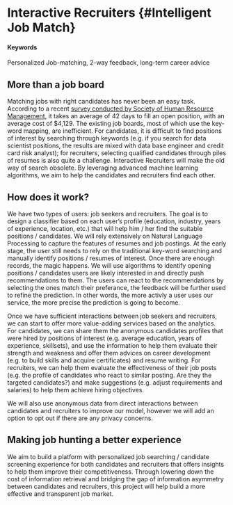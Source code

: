 # Interactive Recruiters {#Intelligent Job Match}

#### Keywords

Personalized Job-matching, 2-way feedback, long-term career advice

## More than a job board

Matching jobs with right candidates has never been an easy task. According to a recent [survey conducted by Society of Human Resource Management](https://www.shrm.org/about-shrm/press-room/press-releases/pages/human-capital-benchmarking-report.aspx), it takes an average of 42 days to fill an open position, with an average cost of $4,129. The existing job boards, most of which use the key-word mapping, are inefficient. For candidates, it is difficult to find positions of interest by searching through keywords (e.g. if you search for data scientist positions, the results are mixed with data base engineer and credit card risk analyst); for recruiters, selecting qualified candidates through piles of resumes is also quite a challenge. Interactive Recruiters will make the old way of search obsolete. By leveraging advanced machine learning algorithms, we aim to help the candidates and recruiters find each other.


## How does it work?

We have two types of users: job seekers and recruiters. The goal is to design a classifier based on each user’s profile (education, industry, years of experience, location, etc.) that will help him / her find the suitable positions / candidates. We will rely extensively on Natural Language Processing to capture the features of resumes and job postings. At the early stage, the user still needs to rely on the traditional key-word searching and manually identify positions / resumes of interest. Once there are enough records, the magic happens. We will use algorithms to identify opening positions / candidates users are likely interested in and directly push recommendations to them. The users can react to the recommendations by selecting the ones match their preferance, the feedback will be further used to refine the prediction. In other words, the more activly a user uses our service, the more precise the prediction is going to become.

Once we have sufficient interactions between job seekers and recruiters, we can start to offer more value-adding services based on the analytics. For candidates, we can share them the anonymous candidates profiles that were hired by positions of interest (e.g. average education, years of experience, skillsets), and use the information to help them evaluate their strength and weakness and offer them advices on career development (e.g. to build skills and acquire certificates) and resume writing. For recruiters, we can help them evaluate the effectiveness of their job posts (e.g. the profile of candidates who react to similar posting. Are they the targeted candidates?) and make suggestions (e.g. adjust requirements and salaries) to help them achieve hiring objectives.

We will also use anonymous data from direct interactions between candidates and recruiters to improve our model, however we will add an option to opt out if there are any privacy concerns.


## Making job hunting a better experience

We aim to build a platform with personalized job searching / candidate screening experience for both candidates and recruiters that offers insights to help them improve their competitiveness. Through lowering down the cost of information retrieval and bridging the gap of information asymmetry between candidates and recruiters, this project will help build a more effective and transparent job market.
